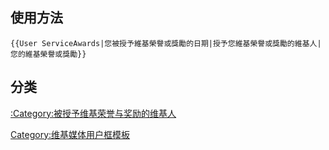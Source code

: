 {{Userbox
  |id=[[File:Weiji.svg|45px]]
  |id-c=#ffffff
  |id-fc=navy
  |id-s=16
  |info=這個用戶在{{{1}}}由[[user:{{{2}}}|{{{2}}}]]授予'''[[:Category:{{{3}}}|{{{3}}}]]'''。
  |info-c=#f6f6f6
  |border-c=#bbb
  |info-s=10
  |info-fc=navy
  |border-s=1
}}<noinclude><includeonly>[[Category:被授予维基荣誉与奖励的维基人|{{PAGENAME}}]]</includeonly><noinclude>
<br /><br />

== 使用方法 ==
<pre>{{User ServiceAwards|您被授予維基榮譽或獎勵的日期|授予您維基榮譽或獎勵的維基人|您的維基榮譽或獎勵}}</pre>
== 分类 ==
[[:Category:被授予维基荣誉与奖励的维基人]]
[[Category:维基媒体用户框模板]]
</noinclude>